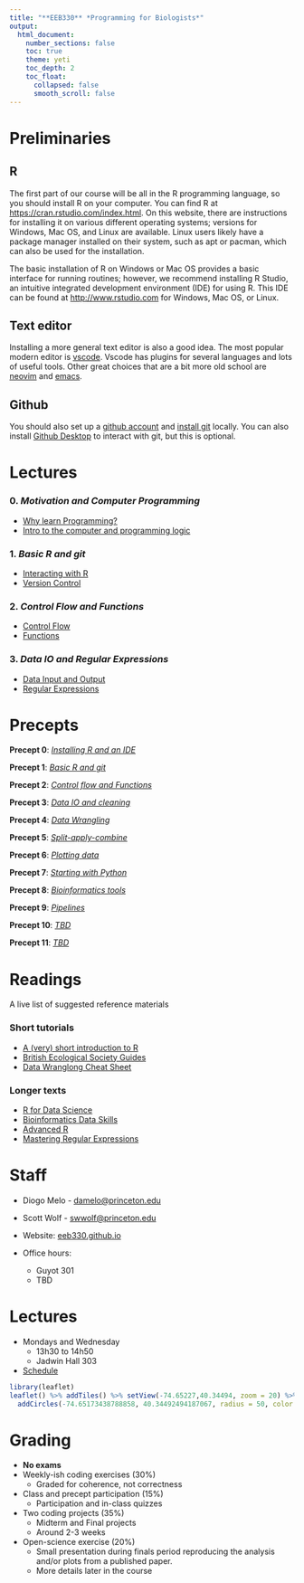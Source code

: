 ```yaml
---
title: "**EEB330** *Programming for Biologists*"
output:
  html_document:
    number_sections: false
    toc: true
    theme: yeti
    toc_depth: 2
    toc_float: 
      collapsed: false
      smooth_scroll: false
---
```


# Preliminaries

## R

The first part of our course will be all in the R programming language, so you should install R on your computer.
You can find R at [https://cran.rstudio.com/index.html](https://cran.rstudio.com/index.html).
On this website, there are instructions for installing it on various different operating systems; versions for Windows, Mac OS, and Linux are available.
Linux users likely have a package manager installed on their system, such as apt or pacman, which can also be used for the installation.

The basic installation of R on Windows or Mac OS provides a basic interface for running routines; however, we recommend installing R Studio, an intuitive integrated development environment (IDE) for using R.
This IDE can be found at [http://www.rstudio.com](https://posit.co/products/open-source/rstudio/) for Windows, Mac OS, or Linux.

## Text editor

Installing a more general text editor is also a good idea. The most popular modern editor is [vscode](https://code.visualstudio.com/). Vscode has plugins for several languages and lots of useful tools. Other great choices that are a bit more old school are [neovim](https://neovim.io/) and [emacs](https://www.gnu.org/software/emacs/). 

## Github

You should also set up a [github account](https://github.com/) and [install git](https://git-scm.com/book/en/v2/Getting-Started-Installing-Git) locally. You can also install [Github Desktop](https://docs.github.com/en/desktop/installing-and-configuring-github-desktop/installing-and-authenticating-to-github-desktop/installing-github-desktop) to interact with git, but this is optional.

# Lectures

### 0. *Motivation and Computer Programming*

+ [Why learn Programming?](https://eeb330.github.io/slides/00_Why_Programming.html)
+ [Intro to the computer and programming logic](https://eeb330.github.io/slides/01_Computer_programming.html)

### 1. *Basic R and git*

+ [Interacting with R](https://eeb330.github.io/slides/02_BasicR.html)
+ [Version Control](https://eeb330.github.io/slides/0_BasicGit.html)

### 2. *Control Flow and Functions*

+ [Control Flow]()
+ [Functions]()

### 3. *Data IO and Regular Expressions*

+ [Data Input and Output]()
+ [Regular Expressions]()



# Precepts

**Precept 0**: [*Installing R and an IDE*]()

**Precept 1**: [*Basic R and git*]()

**Precept 2**: [*Control flow and Functions*]()

**Precept 3**: [*Data IO and cleaning*]()

**Precept 4**: [*Data Wrangling*]()

**Precept 5**: [*Split-apply-combine*]()

**Precept 6**: [*Plotting data*]()

**Precept 7**: [*Starting with Python*]()

**Precept 8**: [*Bioinformatics tools*]()

**Precept 9**: [*Pipelines*]()

**Precept 10**: [*TBD*]()

**Precept 11**: [*TBD*]()

# Readings

A live list of suggested reference materials

### Short tutorials

- [A (very) short introduction to R](https://cran.r-project.org/doc/contrib/Torfs+Brauer-Short-R-Intro.pdf)
- [British Ecological Society Guides](https://www.britishecologicalsociety.org/publications/guides-to/)
- [Data Wranglong Cheat Sheet](https://www.rstudio.com/wp-content/uploads/2015/02/data-wrangling-cheatsheet.pdf)

### Longer texts

- [R for Data Science](https://r4ds.hadley.nz/)
- [Bioinformatics Data Skills](https://vincebuffalo.com/book/)
- [Advanced R](https://adv-r.hadley.nz/)
- [Mastering Regular Expressions](http://regex.info/book.html)

# Staff 

- Diogo Melo - [damelo@princeton.edu](damelo@princeton.edu)
- Scott Wolf - [swwolf@princeton.edu](swwolf@princeton.edu)

- Website: [eeb330.github.io](http://eeb330.github.io)

- Office hours:
  - Guyot 301
  - TBD
  
# Lectures

- Mondays and Wednesday 
  - 13h30 to 14h50
  - Jadwin Hall 303
  
- [Schedule](eeb330.github.io/schedule.html)

```r
library(leaflet)
leaflet() %>% addTiles() %>% setView(-74.65227,40.34494, zoom = 20) %>% 
  addCircles(-74.65173438788858, 40.34492494187067, radius = 50, color = "#03F", weight = 3)
```

# Grading

  - **No exams**
  - Weekly-ish coding exercises (30%)
    - Graded for coherence, not correctness

  - Class and precept participation (15%)
    - Participation and in-class quizzes

  - Two coding projects (35%)
    - Midterm and Final projects
    - Around 2-3 weeks 

  - Open-science exercise (20%)
    - Small presentation during finals period reproducing the analysis and/or plots from a published paper. 
    - More details later in the course